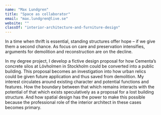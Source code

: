 ```yaml
---
name: "Max Lundgren"
title: "Space as collaborator"
email: "max.lundgren@live.se"
website: ""
classOf: "interior-architecture-and-furniture-design"
---
```













In a time when thrift is essential, standing structures offer hope – if we give them a second chance. As focus on care and preservation intensifies, arguments for demolition and reconstruction are on the decline. 

In my degree project, I develop a fictive design proposal for how Cementa’s concrete silos at Lövholmen in Stockholm could be converted into a public building. This proposal becomes an investigation into how urban relics could be given future application and thus saved from demolition. My interest circulates around existing character and potential functions and features. How the boundary between that which remains interacts with the potential of that which exists speculatively as a proposal for a lost building structure. And how spatial design has the power to make this possible because the professional role of the interior architect in these cases becomes primary.

<ImageZoom
  preview={preview271}
  zoom={zoom271}
  caption="Entrance"
/>

<ImageZoom
  preview={preview272}
  zoom={zoom272}
  caption="Reception"
/>

<ImageZoom
  preview={preview273}
  zoom={zoom273}
  caption="Toilet"
/>

<ImageZoom
  preview={preview274}
  zoom={zoom274}
  caption="Auditorium"
/>

<ImageZoom
  preview={preview275}
  zoom={zoom275}
  caption="Foyer"
/>

<ImageZoom
  preview={preview276}
  zoom={zoom276}
  caption="Gallery"
/>

<ImageZoom
  preview={preview277}
  zoom={zoom277}
  caption="Floor plan"
/>

<ImageZoom
  preview={preview278}
  zoom={zoom278}
  caption="Section"
/>
